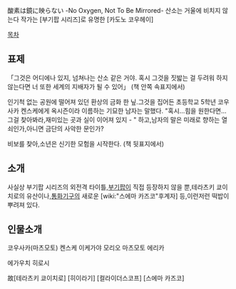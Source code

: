 酸素は鏡に映らない -No Oxygen, Not To Be Mirrored-
산소는 거울에 비치지 않는다 
작가는 [부기팝 시리즈]로 유명한 [카도노 코우헤이]

[[목차]]

== 표제 ==

「그것은 어디에나 있지, 넘쳐나는 산소 같은 거야. 혹시 그것을 짓밟는 걸 두려워 하지 않는다면 너 또한 세계의 지배자가 될 수 있어」
(책 안쪽 속표지에서)

인기척 없는 공원에 떨어져 있던 환상의 금화 한 닢.그것을 집어든 초등학교 5학년 코우사카 켄스케에게 옥시즌이라 이름하는 기묘한 남자는 말했다.
"혹시...힘을 원한다면...그걸 찾아봐라,재미있는 곳과 실이 이어져 있지 - "
하고,남자의 말은 미래로 향하는 열쇠인가,아니면 금단의 사악한 문인가?

비보를 찾아,소년은 신기한 모험을 시작한다.
(책 뒷표지에서)

== 소개 ==
사실상 부기팝 시리즈의 외전격 타이틀,[[부기팝]]이 직접 등장하지 않을 뿐,테라츠키 쿄이치로의 유산이나,[[통화기구]]의 새로운 [wiki:"스에마 카즈코"후계자] 등,이런저런 떡밥이 뿌려져 있다.

== 인물소개 ==

코우사카(마츠모토) 켄스케
이케가야 모리오
마츠모토 에리카

에가우치 히로시

故[테라츠키 쿄이치로]
[히이라기]
[컬라이더스코프]
[스에마 카즈코]
